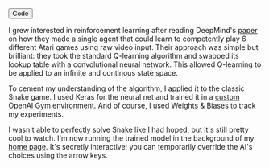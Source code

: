 
<ProjectLayout title="AI Snake">

<ButtonGroup>
  <Button icon="code" href="https://github.com/Xyzrr/rl-snake">
    Code
  </Button>
</ButtonGroup>

I grew interested in reinforcement learning after reading DeepMind's [paper](https://www.cs.toronto.edu/~vmnih/docs/dqn.pdf) on how they made a single agent that could learn to competently play 6 different Atari games using raw video input. Their approach was simple but brilliant: they took the standard Q-learning algorithm and swapped its lookup table with a convolutional neural network. This allowed Q-learning to be applied to an infinite and continous state space.

To cement my understanding of the algorithm, I applied it to the classic Snake game. I used Keras for the neural net and trained it in a [custom OpenAI Gym environment](https://github.com/Xyzrr/rl-snake/blob/master/gym_snake/envs/snake_env.py). And of course, I used Weights & Biases to track my experiments.

I wasn't able to perfectly solve Snake like I had hoped, but it's still pretty cool to watch. I'm now running the trained model in the background of my [home page](https://johnqian.com). It's secretly interactive; you can temporarily override the AI's choices using the arrow keys.

</ProjectLayout>
